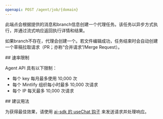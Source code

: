 ```yaml
---
openapi: POST /agent/job/{domain}
---
```


此端点会根据提供的消息和branch信息创建一个代理任务。该任务以异步方式执行，并通过流式响应返回执行详情和结果。

如果branch不存在，代理会创建一个。若文件编辑成功，任务结束时会自动创建一个草稿拉取请求（PR；亦称“合并请求”/Merge Request）。

<div id="rate-limits">
  ## 速率限制
</div>

Agent API 具有以下限制：

- 每个 key 每月最多使用 10,000 次
- 每个 Mintlify 组织每小时最多 10,000 次请求
- 每个 IP 每天最多 10,000 次请求

<div id="suggested-usage">
  ## 建议用法
</div>

为获得最佳效果，请使用 [ai-sdk 的 useChat 钩子](https://ai-sdk.dev/docs/reference/ai-sdk-ui/use-chat#usechat) 来发送请求并处理响应。
